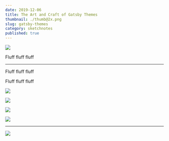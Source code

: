 ```yaml
---
date: 2019-12-06
title: The Art and Craft of Gatsby Themes
thumbnail: ./thumb@2x.png
slug: gatsby-themes
category: sketchnotes
published: true
---
```




<SketchesContainer>

![](https://og-image-egghead-course.now.sh/composable-gatsby-themes)


Fluff fluff fluff

<hr />

Fluff fluff fluff

Fluff fluff fluff

![](./GatsbyThemes_1.png)

![](./GatsbyThemes_2.png)

![](./GatsbyThemes_3.png)

![](./GatsbyThemes_4.png)

---

<FullSketchnote coursename="Composing Gatsby Themes" courselink="http://bit.ly/gatsbyt">

![](./GatsbyThemes--thumbnail.png)

</FullSketchnote>

</SketchesContainer>